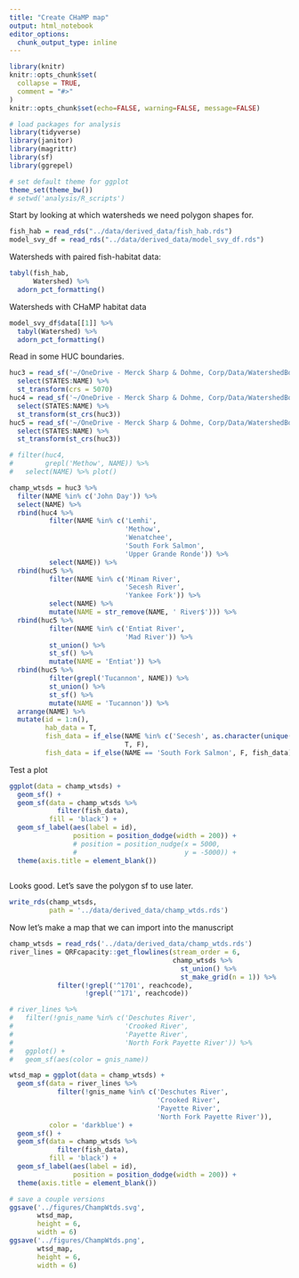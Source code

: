 ```yaml
---
title: "Create CHaMP map"
output: html_notebook
editor_options: 
  chunk_output_type: inline
---
```


```r
library(knitr)
knitr::opts_chunk$set(
  collapse = TRUE,
  comment = "#>"
)
knitr::opts_chunk$set(echo=FALSE, warning=FALSE, message=FALSE)

# load packages for analysis
library(tidyverse)
library(janitor)
library(magrittr)
library(sf)
library(ggrepel)

# set default theme for ggplot
theme_set(theme_bw())
# setwd('analysis/R_scripts')
```


Start by looking at which watersheds we need polygon shapes for.

```r
fish_hab = read_rds("../data/derived_data/fish_hab.rds")
model_svy_df = read_rds("../data/derived_data/model_svy_df.rds")
```

Watersheds with paired fish-habitat data:

```r
tabyl(fish_hab,
      Watershed) %>%
  adorn_pct_formatting()
```

Watersheds with CHaMP habitat data

```r
model_svy_df$data[[1]] %>%
  tabyl(Watershed) %>%
  adorn_pct_formatting()
```

Read in some HUC boundaries.

```r
huc3 = read_sf('~/OneDrive - Merck Sharp & Dohme, Corp/Data/WatershedBoundaries/WBDHU6.shp') %>%
  select(STATES:NAME) %>%
  st_transform(crs = 5070)
huc4 = read_sf('~/OneDrive - Merck Sharp & Dohme, Corp/Data/WatershedBoundaries/WBDHU8.shp') %>%
  select(STATES:NAME) %>%
  st_transform(st_crs(huc3))
huc5 = read_sf('~/OneDrive - Merck Sharp & Dohme, Corp/Data/WatershedBoundaries/WBDHU10.shp') %>%
  select(STATES:NAME) %>%
  st_transform(st_crs(huc3))

# filter(huc4,
#        grepl('Methow', NAME)) %>%
#   select(NAME) %>% plot()

champ_wtsds = huc3 %>%
  filter(NAME %in% c('John Day')) %>%
  select(NAME) %>%
  rbind(huc4 %>%
          filter(NAME %in% c('Lemhi',
                             'Methow',
                             'Wenatchee',
                             'South Fork Salmon',
                             'Upper Grande Ronde')) %>%
          select(NAME)) %>%
  rbind(huc5 %>%
          filter(NAME %in% c('Minam River',
                             'Secesh River',
                             'Yankee Fork')) %>%
          select(NAME) %>%
          mutate(NAME = str_remove(NAME, ' River$'))) %>%
  rbind(huc5 %>%
          filter(NAME %in% c('Entiat River',
                             'Mad River')) %>%
          st_union() %>%
          st_sf() %>%
          mutate(NAME = 'Entiat')) %>%
  rbind(huc5 %>%
          filter(grepl('Tucannon', NAME)) %>%
          st_union() %>%
          st_sf() %>%
          mutate(NAME = 'Tucannon')) %>%
  arrange(NAME) %>%
  mutate(id = 1:n(),
         hab_data = T,
         fish_data = if_else(NAME %in% c('Secesh', as.character(unique(fish_hab$Watershed))),
                             T, F),
         fish_data = if_else(NAME == 'South Fork Salmon', F, fish_data))

```

Test a plot

```r
ggplot(data = champ_wtsds) +
  geom_sf() +
  geom_sf(data = champ_wtsds %>%
            filter(fish_data),
          fill = 'black') +
  geom_sf_label(aes(label = id),
                position = position_dodge(width = 200)) +
                # position = position_nudge(x = 5000,
                #                           y = -5000)) +
  theme(axis.title = element_blank())
  
```

Looks good. Let's save the polygon sf to use later.

```r
write_rds(champ_wtsds,
          path = '../data/derived_data/champ_wtds.rds')
```

Now let's make a map that we can import into the manuscript

```r
champ_wtsds = read_rds('../data/derived_data/champ_wtds.rds')
river_lines = QRFcapacity::get_flowlines(stream_order = 6,
                                         champ_wtsds %>%
                                           st_union() %>%
                                           st_make_grid(n = 1)) %>%
            filter(!grepl('^1701', reachcode),
                   !grepl('^171', reachcode))

# river_lines %>%
#   filter(!gnis_name %in% c('Deschutes River',
#                            'Crooked River',
#                            'Payette River',
#                            'North Fork Payette River')) %>%
#   ggplot() +
#   geom_sf(aes(color = gnis_name))

wtsd_map = ggplot(data = champ_wtsds) +
  geom_sf(data = river_lines %>%
            filter(!gnis_name %in% c('Deschutes River',
                                     'Crooked River',
                                     'Payette River',
                                     'North Fork Payette River')),
          color = 'darkblue') +
  geom_sf() +
  geom_sf(data = champ_wtsds %>%
            filter(fish_data),
          fill = 'black') +
  geom_sf_label(aes(label = id),
                position = position_dodge(width = 200)) +
  theme(axis.title = element_blank())

# save a couple versions
ggsave('../figures/ChampWtds.svg',
       wtsd_map,
       height = 6,
       width = 6)
ggsave('../figures/ChampWtds.png',
       wtsd_map,
       height = 6,
       width = 6)
```


